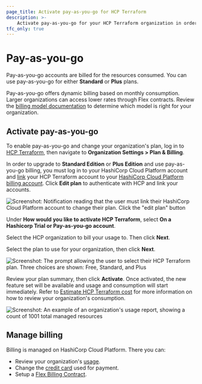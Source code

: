 ```yaml
---
page_title: Activate pay-as-you-go for HCP Terraform
description: >-
    Activate pay-as-you-go for your HCP Terraform organization in order to upgrade to standard or plus editions.
tfc_only: true
---
```


# Pay-as-you-go

Pay-as-you-go accounts are billed for the resources consumed. You can use pay-as-you-go for either **Standard** or **Plus** plans. 

Pay-as-you-go offers dynamic billing based on monthly consumption. Larger organizations can access lower rates through Flex contracts. Review the [billing model documentation](/hcp/docs/hcp/admin/billing#billing-models) to determine which model is right for your organization.

## Activate pay-as-you-go

To enable pay-as-you-go and change your organization's plan, log in to [HCP Terraform](https://app.terraform.io), then navigate to **Organization Settings > Plan & Billing**. 

In order to upgrade to **Standard Edition** or **Plus Edition** and use pay-as-you-go billing, you must log in to your HashiCorp Cloud Platform account and [link](/terraform/cloud-docs/users-teams-organizations/users#linking-hcp-and-hcp-terraform-accounts) your HCP Terraform account to your [HashiCorp Cloud Platform billing account](/hcp/docs/hcp/admin/billing). Click **Edit plan** to authenticate with HCP and link your accounts.

![Screenshot: Notification reading that the user must link their HashiCorp Cloud Platform account to change their plan. Click the "edit plan" button](/img/docs/tfc-pnb-link-hcp.png)

Under **How would you like to activate HCP Terraform**, select **On a Hashicorp Trial or Pay-as-you-go account**.

Select the HCP organization to bill your usage to. Then click **Next**. 

Select the plan to use for your organization, then click **Next**.

![Screenshot: The prompt allowing the user to select their HCP Terraform plan. Three choices are shown: Free, Standard, and Plus](/img/docs/tfc-select-plan.png)

Review your plan summary, then click **Activate**. Once activated, the new feature set will be available and usage and consumption will start immediately. Refer to [Estimate HCP Terraform cost](/terraform/cloud-docs/overview/estimate-hcp-terraform-cost) for more information on how to review your organization's consumption.

![Screenshot: An example of an organization's usage report, showing a count of 1001 total managed resources](/img/docs/tfc-edit-plan-estimate.png)

## Manage billing

Billing is managed on HashiCorp Cloud Platform. There you can:
- Review your organization's [usage](/hcp/docs/hcp/admin/billing#usage).
- Change the [credit card](/hcp/docs/hcp/admin/billing/pay-as-you-go#change-credit-card) used for payment.
- Setup a [Flex Billing Contract](/hcp/docs/hcp/admin/billing/flex-multiyear).
